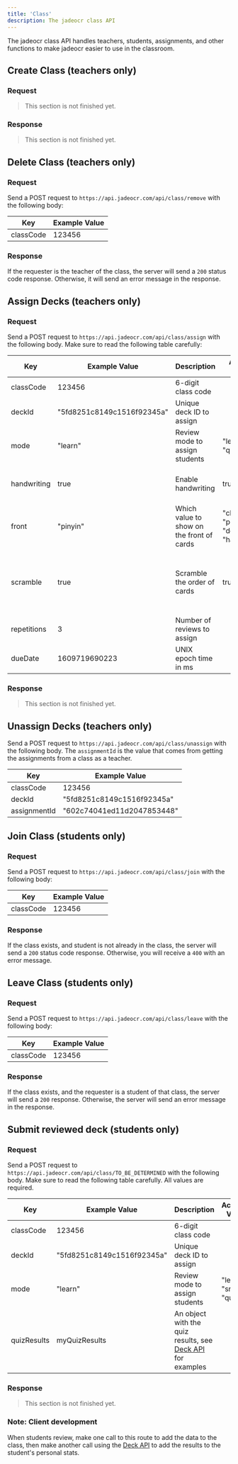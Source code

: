 ```yaml
---
title: 'Class'
description: The jadeocr class API
---
```


The jadeocr class API handles teachers, students, assignments, and other
functions to make jadeocr easier to use in the classroom.


## Create Class (teachers only)

### Request
> This section is not finished yet.

### Response
> This section is not finished yet.


## Delete Class (teachers only)

### Request
Send a POST request to `https://api.jadeocr.com/api/class/remove` with the
following body:

|       Key       |        Example Value        |
|-----------------|-----------------------------|
| classCode       | 123456                      |

### Response
If the requester is the teacher of the class, the server will send a `200`
status code response. Otherwise, it will send an error message in the response.


## Assign Decks (teachers only)

### Request
Send a POST request to `https://api.jadeocr.com/api/class/assign` with the
following body. Make sure to read the following table carefully:

|     Key     |        Example Value       | Description                               | Accepted Values                                    | Default | Required | Notes                                                                               |
|-------------|----------------------------|-------------------------------------------|----------------------------------------------------|---------|----------|-------------------------------------------------------------------------------------|
| classCode   | 123456                     | 6-digit class code                        |                                                    |         | true     |                                                                                     |
| deckId      | "5fd8251c8149c1516f92345a" | Unique deck ID to assign                  |                                                    |         | true     |                                                                                     |
| mode        | "learn"                    | Review mode to assign students            | "learn", "srs", "quiz"                             |         | true     |                                                                                     |
| handwriting | true                       | Enable handwriting                        | true, false                                        | false   | false    | Value is ignored if the mode is "quiz"                                              |
| front       | "pinyin"                   | Which value to show on the front of cards | "character", "pinyin", "definition", "handwriting" |         | true     | Cannot be "handwriting" if the mode is "quiz"                                       |
| scramble    | true                       | Scramble the order of cards               | true, false                                        | false   | false    | _Only_ send this value if the mode is "learn"; doing otherwise may result in errors |
| repetitions | 3                          | Number of reviews to assign               |                                                    | 1       | false    |                                                                                     |
| dueDate     | 1609719690223              | UNIX epoch time in ms                     |                                                    |         | true     |                                                                                     |

### Response
> This section is not finished yet.


## Unassign Decks (teachers only)
Send a POST request to `https://api.jadeocr.com/api/class/unassign` with the
following body. The `assignmentId` is the value that comes from getting the
assignments from a class as a teacher.

|       Key       |        Example Value        |
|-----------------|-----------------------------|
| classCode       | 123456                      |
| deckId          | "5fd8251c8149c1516f92345a"  |
| assignmentId    | "602c74041ed11d2047853448"  |


## Join Class (students only)

### Request
Send a POST request to `https://api.jadeocr.com/api/class/join` with the
following body:

|       Key       |        Example Value        |
|-----------------|-----------------------------|
| classCode       | 123456                      |

### Response
If the class exists, and student is not already in the class, the server will
send a `200` status code response. Otherwise, you will receive a `400` with an
error message.


## Leave Class (students only)

### Request
Send a POST request to `https://api.jadeocr.com/api/class/leave` with the
following body:

|       Key       |        Example Value        |
|-----------------|-----------------------------|
| classCode       | 123456                      |

### Response
If the class exists, and the requester is a student of that class, the server
will send a `200` response. Otherwise, the server will send an error message in
the response.


## Submit reviewed deck (students only)

### Request
Send a POST request to `https://api.jadeocr.com/api/class/TO_BE_DETERMINED` with the
following body. Make sure to read the following table carefully. All values
are required.

|     Key     |        Example Value       | Description                                                                | Accepted Values                                    | Notes                           |
|-------------|----------------------------|----------------------------------------------------------------------------|----------------------------------------------------|---------------------------------|
| classCode   | 123456                     | 6-digit class code                                                         |                                                    |                                 |
| deckId      | "5fd8251c8149c1516f92345a" | Unique deck ID to assign                                                   |                                                    |                                 |
| mode        | "learn"                    | Review mode to assign students                                             | "learn", "srs", "quiz"                             |                                 |
| quizResults | myQuizResults              | An object with the quiz results, see [Deck API](/api/deck) for examples    |                                                    | Only needed if mode is "quiz"   |

### Response
> This section is not finished yet.

### Note: Client development
When students review, make one call to this route to add the data to the class,
then make another call using the [Deck API](/api/deck) to add the results
to the student's personal stats.


